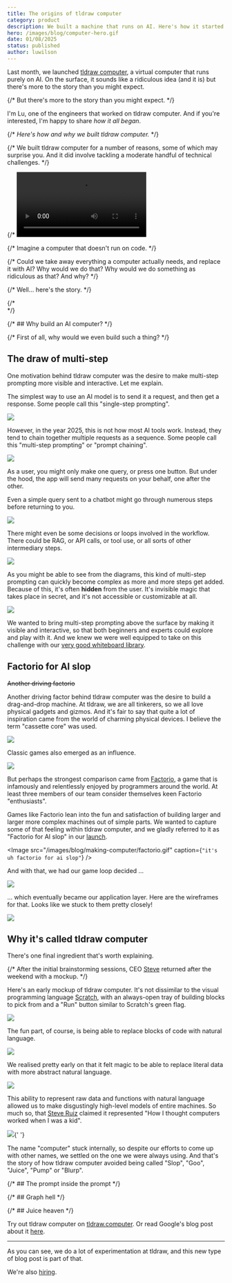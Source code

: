 ```yaml
---
title: The origins of tldraw computer
category: product
description: We built a machine that runs on AI. Here's how it started.
hero: /images/blog/computer-hero.gif
date: 01/08/2025
status: published
author: luwilson
---
```


Last month, we launched [tldraw computer](https://tldraw.computer), a virtual computer that runs purely on AI. On the surface, it sounds like a ridiculous idea (and it is) but there's more to the story than you might expect.

{/* But there's more to the story than you might expect. */}

I'm Lu, one of the engineers that worked on tldraw computer. And if you're interested, I'm happy to share _how it all began_.

{/* _Here's how and why we built tldraw computer._ */}

{/* We built tldraw computer for a number of reasons, some of which may surprise you. And it did involve tackling a moderate handful of technical challenges. */}

{/* <Video autoplay src="/images/blog/factorio.mp4" /> */}

{/* Imagine a computer that doesn't run on code. */}

{/* Could we take away everything a computer actually needs, and replace it with AI? Why would we do that? Why would we do something as ridiculous as that? And why? */}

{/* Well... here's the story. */}

{/* <br /> */}

{/* ## Why build an AI computer? */}

{/* First of all, why would we even build such a thing? */}

## The draw of multi-step

One motivation behind tldraw computer was the desire to make multi-step prompting more visible and interactive. Let me explain.

The simplest way to use an AI model is to send it a request, and then get a response. Some people call this "single-step prompting".

<Image src="/images/blog/making-computer/single-step.svg" caption="Single-step prompting." />

However, in the year 2025, this is not how most AI tools work. Instead, they tend to chain together multiple requests as a sequence. Some people call this "multi-step prompting" or "prompt chaining".

<Image src="/images/blog/making-computer/multi-step.svg" caption="Multi-step prompting." />

As a user, you might only make one query, or press one button. But under the hood, the app will send many requests on your behalf, one after the other.

Even a simple query sent to a chatbot might go through numerous steps before returning to you.

<Image
	src="/images/blog/making-computer/weather.svg"
	caption="A single query can go through many steps."
/>

There might even be some decisions or loops involved in the workflow. There could be RAG, or API calls, or tool use, or all sorts of other intermediary steps.

<Image
	src="/images/blog/making-computer/loops-2.svg"
	caption="Workflows can involve loops, branches and more."
/>

As you might be able to see from the diagrams, this kind of multi-step prompting can quickly become complex as more and more steps get added. Because of this, it's often **hidden** from the user. It's invisible magic that takes place in secret, and it's not accessible or customizable at all.

<Image
	src="/images/blog/making-computer/secrets.svg"
	caption="What secrets do you hide, loading spinners?"
/>

We wanted to bring multi-step prompting above the surface by making it visible and interactive, so that both beginners and experts could explore and play with it. And we knew we were well equipped to take on this challenge with our [very good whiteboard library](https://tldraw.dev).

## Factorio for AI slop

~~Another driving factorio~~

Another driving factor behind tldraw computer was the desire to build a drag-and-drop machine. At tldraw, we are all tinkerers, so we all love physical gadgets and gizmos. And it's fair to say that quite a lot of inspiration came from the world of charming physical devices. I believe the term "cassette core" was used.

<Image src="/images/blog/making-computer/moodboard.png" caption="An overzealous moodboard." />

Classic games also emerged as an influence.

<Image
	src="/images/blog/making-computer/games.png"
	caption="Game interfaces found in an early ideas session."
/>

But perhaps the strongest comparison came from [Factorio](https://factorio.com), a game that is infamously and relentlessly enjoyed by programmers around the world. At least three members of our team consider themselves keen Factorio "enthusiasts".

Games like Factorio lean into the fun and satisfaction of building larger and larger more complex machines out of simple parts. We wanted to capture some of that feeling within tldraw computer, and we gladly referred to it as "Factorio for AI slop" in our [launch](https://x.com/garrytan/status/1869431062952325338).

<Image src="/images/blog/making-computer/factorio.gif" caption={`"it's uh factorio for ai slop"`} />

And with that, we had our game loop decided ...

<Image
	src="/images/blog/making-computer/loop.png"
	caption="The game loop, pulled from an early whiteboarding session."
/>

... which eventually became our application layer. Here are the wireframes for that. Looks like we stuck to them pretty closely!

<Image
	src="/images/blog/making-computer/application.png"
	caption="Our application layer wireframes."
/>

## Why it's called tldraw computer

There's one final ingredient that's worth explaining.

{/* After the initial brainstorming sessions, CEO [Steve](https://twitter.com/steveruizok) returned after the weekend with a mockup. */}

Here's an early mockup of tldraw computer. It's not dissimilar to the visual programming language [Scratch](https://scratch.mit.edu), with an always-open tray of building blocks to pick from and a "Run" button similar to Scratch's green flag.

<Image
	src="/images/blog/making-computer/tray.png"
	caption="An early mockup showing a Scratch-like interface."
/>

The fun part, of course, is being able to replace blocks of code with natural language.

<Image
	src="/images/blog/making-computer/natural.png"
	caption="Code replaced with natural language."
/>

We realised pretty early on that it felt magic to be able to replace literal data with more abstract natural language.

<Image
	src="/images/blog/making-computer/rabbit.png"
	caption="The same string represented in two ways, from an early design document."
/>

This ability to represent raw data and functions with natural language allowed us to make disgustingly high-level models of entire machines. So much so, that [Steve Ruiz](https://twitter.com/steveruizok) claimed it represented "How I thought computers worked when I was a kid".

<Image
	src="/images/blog/making-computer/computer.png"
	caption="A mockup of a computer program, from perhaps the earliest wireframe I can find from the project."
/>{' '}

The name "computer" stuck internally, so despite our efforts to come up with other names, we settled on the one we were always using. And that's the story of how tldraw computer avoided being called "Slop", "Goo", "Juice", "Pump" or "Blurp".

{/* ## The prompt inside the prompt */}

{/* ## Graph hell */}

{/* ## Juice heaven */}

Try out tldraw computer on [tldraw.computer](https://tldraw.computer). Or read Google's blog post about it [here](https://ai.google.dev/showcase/tldraw).

---

As you can see, we do a lot of experimentation at tldraw, and this new type of blog post is part of that.

We're also [hiring](/jobs).
